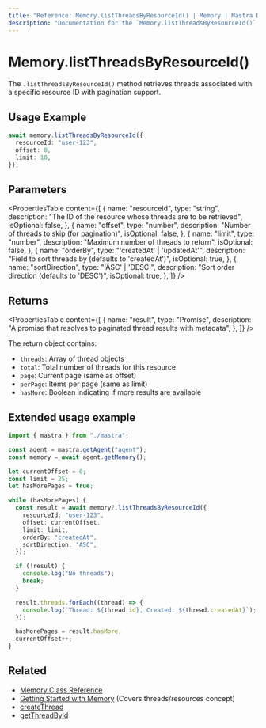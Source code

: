 ```yaml
---
title: "Reference: Memory.listThreadsByResourceId() | Memory | Mastra Docs"
description: "Documentation for the `Memory.listThreadsByResourceId()` method in Mastra, which retrieves threads associated with a specific resource ID with pagination support."
---
```


# Memory.listThreadsByResourceId()

The `.listThreadsByResourceId()` method retrieves threads associated with a specific resource ID with pagination support.

## Usage Example

```typescript copy
await memory.listThreadsByResourceId({
  resourceId: "user-123",
  offset: 0,
  limit: 10,
});
```

## Parameters

<PropertiesTable
  content={[
    {
      name: "resourceId",
      type: "string",
      description: "The ID of the resource whose threads are to be retrieved",
      isOptional: false,
    },
    {
      name: "offset",
      type: "number",
      description: "Number of threads to skip (for pagination)",
      isOptional: false,
    },
    {
      name: "limit",
      type: "number",
      description: "Maximum number of threads to return",
      isOptional: false,
    },
    {
      name: "orderBy",
      type: "'createdAt' | 'updatedAt'",
      description: "Field to sort threads by (defaults to 'createdAt')",
      isOptional: true,
    },
    {
      name: "sortDirection",
      type: "'ASC' | 'DESC'",
      description: "Sort order direction (defaults to 'DESC')",
      isOptional: true,
    },
  ]}
/>

## Returns

<PropertiesTable
  content={[
    {
      name: "result",
      type: "Promise<StorageListThreadsByResourceIdOutput>",
      description:
        "A promise that resolves to paginated thread results with metadata",
    },
  ]}
/>

The return object contains:
- `threads`: Array of thread objects
- `total`: Total number of threads for this resource
- `page`: Current page (same as offset)
- `perPage`: Items per page (same as limit)
- `hasMore`: Boolean indicating if more results are available

## Extended usage example

```typescript title="src/test-memory.ts" showLineNumbers copy
import { mastra } from "./mastra";

const agent = mastra.getAgent("agent");
const memory = await agent.getMemory();

let currentOffset = 0;
const limit = 25;
let hasMorePages = true;

while (hasMorePages) {
  const result = await memory?.listThreadsByResourceId({
    resourceId: "user-123",
    offset: currentOffset,
    limit: limit,
    orderBy: "createdAt",
    sortDirection: "ASC",
  });

  if (!result) {
    console.log("No threads");
    break;
  }

  result.threads.forEach((thread) => {
    console.log(`Thread: ${thread.id}, Created: ${thread.createdAt}`);
  });

  hasMorePages = result.hasMore;
  currentOffset++;
}
```

## Related

- [Memory Class Reference](/reference/memory/memory-class)
- [Getting Started with Memory](/docs/memory/overview) (Covers threads/resources concept)
- [createThread](/reference/memory/createThread)
- [getThreadById](/reference/memory/getThreadById)
